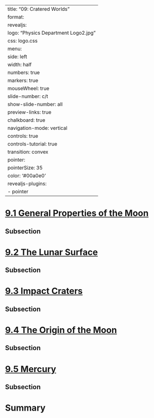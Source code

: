 
---
title: "09: Cratered Worlds"
format:
  revealjs:
    logo: "Physics Department Logo2.jpg"
    css: logo.css
    menu:
      side: left
      width: half
      numbers: true
      markers: true
    mouseWheel: true
    slide-number: c/t 
    show-slide-number: all
    preview-links: true
    chalkboard: true
    navigation-mode: vertical
    controls: true
    controls-tutorial: true
    transition: convex
    pointer:
      pointerSize: 35
      color: '#00a0e0'
revealjs-plugins:
  - pointer
---


# [9.1 General Properties of the Moon](https://openstax.org/books/astronomy-2e/pages/9-1-general-properties-of-the-moon)

## Subsection 

# [9.2 The Lunar Surface](https://openstax.org/books/astronomy-2e/pages/9-2-the-lunar-surface)

## Subsection 

# [9.3 Impact Craters](https://openstax.org/books/astronomy-2e/pages/9-3-impact-craters)

## Subsection 

# [9.4 The Origin of the Moon](https://openstax.org/books/astronomy-2e/pages/9-4-the-origin-of-the-moon)

## Subsection 

# [9.5 Mercury](https://openstax.org/books/astronomy-2e/pages/9-5-mercury)

## Subsection 

# Summary